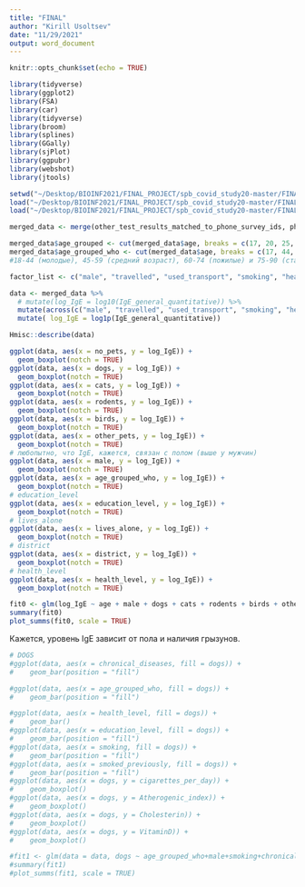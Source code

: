 ```yaml
---
title: "FINAL"
author: "Kirill Usoltsev"
date: "11/29/2021"
output: word_document
---
```


```r
knitr::opts_chunk$set(echo = TRUE)
```
```r
library(tidyverse)
library(ggplot2)
library(FSA)
library(car)
library(tidyverse)
library(broom)
library(splines)
library(GGally)
library(sjPlot)
library(ggpubr)
library(webshot)
library(jtools)

setwd("~/Desktop/BIOINF2021/FINAL_PROJECT/spb_covid_study20-master/FINAL_PROJECT")
load("~/Desktop/BIOINF2021/FINAL_PROJECT/spb_covid_study20-master/FINAL_PROJECT/data/wave2/phone_survey/phone_survey_data.rdata")
load("~/Desktop/BIOINF2021/FINAL_PROJECT/spb_covid_study20-master/FINAL_PROJECT/data/wave2/test_results/other_tests/other_test_results_matched_to_phone_survey_ids.rdata")
```
```r

merged_data <- merge(other_test_results_matched_to_phone_survey_ids, phone_survey_data, by = "ID", all.y = T) 

merged_data$age_grouped <- cut(merged_data$age, breaks = c(17, 20, 25, 30, 35, 40, 45, 50,55, 60, 95), labels = c("18-20", "21-25", "26-30", "31-35", "36-40", "41-45", "46-50", "51-55", "56-60", "61+")) 
merged_data$age_grouped_who <- cut(merged_data$age, breaks = c(17, 44, 59, 74, 90, 95), labels = c("18-44", "45-59", "60-74", "75-90", "90+"))
#18-44 (молодые), 45-59 (средний возраст), 60-74 (пожилые) и 75-90 (старческий  возраст) ну и старше (долгожители)

factor_list <- c("male", "travelled", "used_transport", "smoking", "health_level", "lives_alone", "education_level", "age_grouped", "age_grouped_who", "no_pets", "dogs", "cats", "rodents", "birds", "other_pets", "not_sure_pets", "allergies", "chronical_diseases")

data <- merged_data %>% 
  # mutate(log_IgE = log10(IgE_general_quantitative)) %>% 
  mutate(across(c("male", "travelled", "used_transport", "smoking", "health_level", "lives_alone", "education_level", "age_grouped", "age_grouped_who", "no_pets", "dogs", "cats", "rodents", "birds", "other_pets", "not_sure_pets", "allergies", "chronical_diseases"), function(x) x %>% as.factor())) %>% 
  mutate( log_IgE = log1p(IgE_general_quantitative))

Hmisc::describe(data)

ggplot(data, aes(x = no_pets, y = log_IgE)) +
  geom_boxplot(notch = TRUE)
ggplot(data, aes(x = dogs, y = log_IgE)) +
  geom_boxplot(notch = TRUE)
ggplot(data, aes(x = cats, y = log_IgE)) +
  geom_boxplot(notch = TRUE)
ggplot(data, aes(x = rodents, y = log_IgE)) +
  geom_boxplot(notch = TRUE)
ggplot(data, aes(x = birds, y = log_IgE)) +
  geom_boxplot(notch = TRUE)
ggplot(data, aes(x = other_pets, y = log_IgE)) +
  geom_boxplot(notch = TRUE)
# любопытно, что IgE, кажется, связан с полом (выше у мужчин)
ggplot(data, aes(x = male, y = log_IgE)) +
  geom_boxplot(notch = TRUE)
ggplot(data, aes(x = age_grouped_who, y = log_IgE)) +
  geom_boxplot(notch = TRUE)
# education_level
ggplot(data, aes(x = education_level, y = log_IgE)) +
  geom_boxplot(notch = TRUE)
# lives_alone
ggplot(data, aes(x = lives_alone, y = log_IgE)) +
  geom_boxplot(notch = TRUE)
# district
ggplot(data, aes(x = district, y = log_IgE)) +
  geom_boxplot(notch = TRUE)
# health_level
ggplot(data, aes(x = health_level, y = log_IgE)) +
  geom_boxplot(notch = TRUE)

```


```r

fit0 <- glm(log_IgE ~ age + male + dogs + cats + rodents + birds + other_pets, data = data)
summary(fit0)
plot_summs(fit0, scale = TRUE)
```
Кажется, уровень IgE зависит от пола и наличия грызунов.
```r
# DOGS
#ggplot(data, aes(x = chronical_diseases, fill = dogs)) +
#    geom_bar(position = "fill")

#ggplot(data, aes(x = age_grouped_who, fill = dogs)) +
#    geom_bar(position = "fill")

#ggplot(data, aes(x = health_level, fill = dogs)) +
#    geom_bar()
#ggplot(data, aes(x = education_level, fill = dogs)) +
#    geom_bar(position = "fill")
#ggplot(data, aes(x = smoking, fill = dogs)) +
#    geom_bar(position = "fill")
#ggplot(data, aes(x = smoked_previously, fill = dogs)) +
#    geom_bar(position = "fill")
#ggplot(data, aes(x = dogs, y = cigarettes_per_day)) +
#    geom_boxplot()
#ggplot(data, aes(x = dogs, y = Atherogenic_index)) +
#    geom_boxplot()
#ggplot(data, aes(x = dogs, y = Cholesterin)) +
#    geom_boxplot()
#ggplot(data, aes(x = dogs, y = VitaminD)) +
#    geom_boxplot()

#fit1 <- glm(data = data, dogs ~ age_grouped_who+male+smoking+chronical_diseases, family = "binomial")
#summary(fit1)
#plot_summs(fit1, scale = TRUE)
```



